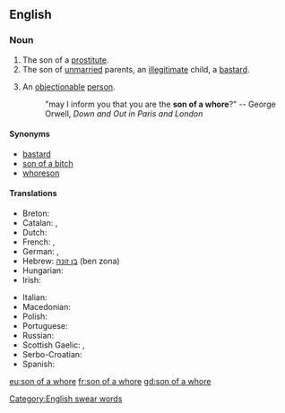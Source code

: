 ==English==

===Noun===
{{en-noun|head=[[son]] of a [[whore]]|sons of whores}}

# The son of a [[prostitute]].
# The son of [[unmarried]] parents, an [[illegitimate]] child, a [[bastard]].
# {{context|pejorative|slang|lang=en}} An [[objectionable]] [[person]].
#: "may I inform you that you are the '''son of a whore'''?" -- George Orwell, ''Down and Out in Paris and London''

====Synonyms====
* [[bastard]]
* [[son of a bitch]]
* [[whoreson]]

====Translations====
{{trans-top|objectionable person}}
* Breton: {{t|br|mab c'hast|m}}
* Catalan: {{t|ca|fill de puta|m}}, {{t|ca|filla de puta|f}}
* Dutch: {{t+|nl|hoerenjong|m}}
* French: {{t+|fr|fils de pute|m}}, {{t+|fr|fils de putain|m}}
* German: {{t|de|Hurensohn|m}}, {{t|de|Dirnensohn|m}}
* Hebrew: [[בן זונה]] (ben zona) {{m}}
* Hungarian: {{t|hu|kurvafi}}
* Irish: {{t|ga|mac striapaí|m}}
{{trans-mid}}
* Italian: {{t+|it|figlio di puttana|m}}
* Macedonian: {{t|mk|курвин син|m|tr=kúrvin sin}}
* Polish: {{t|pl|sukinsyn|m}}
* Portuguese: {{t+|pt|filho da puta|m}}
* Russian: {{t+|ru|сукин сын|m|tr=súkin syn}}
* Scottish Gaelic: {{t|gd|mac na galla|m}}, {{t|gd|mac strìopaich|m}}
* Serbo-Croatian: {{t|sh|kučkin sin|m}}
* Spanish: {{t+|es|hijo de puta|m}}
{{trans-bottom}}

[[Category:English swear words]]

[[eu:son of a whore]]
[[fr:son of a whore]]
[[gd:son of a whore]]